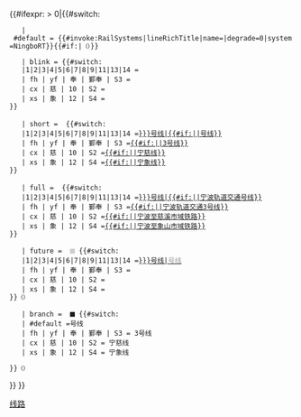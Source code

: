 <includeonly>{{#ifexpr:{{str find|{{{4|DEFAULT}}}|{{{5|DEFAULT}}}}} > 0|{{#switch:{{{2|}}}
 
    | #default = {{#invoke:RailSystems|lineRichTitle|name={{{1}}}|degrade=0|system=NingboRT}}{{#if:{{{3|}}}|<small>（{{{3|}}}）</small>}}

    | blink = {{#switch:{{{1}}}
    |1|2|3|4|5|6|7|8|9|11|13|14 ={{tooltip|[[宁波轨道交通{{{1|}}}号线|{{NingboRT Sign/block|{{{1|}}}|{{{1|}}}号线|text}}]]|}}
    | fh | yf | 奉 | 鄞奉 | S3 ={{tooltip|[[宁波轨道交通3号线|{{NingboRT Sign/block|3|3号线|text}}]]|}}
    | cx | 慈 | 10 | S2 ={{tooltip|[[宁波至慈溪市域铁路|{{NingboRT Sign/block|宁慈|宁慈线|text}}]]|}}
    | xs | 象 | 12 | S4 ={{tooltip|[[宁波至象山市域铁路|{{NingboRT Sign/block|宁象|宁象线|text}}]]|}}
 }}

    | short = <span style="white-space: nowrap; border-left: 0.5em solid {{宁波轨道交通颜色|{{{1}}}|s}}; padding-left: 0.5em;"></span>{{#switch:{{{1}}}
    |1|2|3|4|5|6|7|8|9|11|13|14 =[[宁波轨道交通{{{1|}}}号线|{{#if:{{{2|}}}|{{color|{{{2}}}|{{{1|}}}号线}}|{{{1|}}}号线}}]]
    | fh | yf | 奉 | 鄞奉 | S3 =[[宁波轨道交通3号线|{{#if:{{{2|}}}|{{color|{{{2}}}|3号线}}|3号线}}]]
    | cx | 慈 | 10 | S2 =[[宁波至慈溪市域铁路|{{#if:{{{2|}}}|{{color|{{{2}}}|宁慈线}}|宁慈线}}]]
    | xs | 象 | 12 | S4 =[[宁波至象山市域铁路|{{#if:{{{2|}}}|{{color|{{{2}}}|宁象线}}|宁象线}}]]
 }}

    | full = <span style="white-space: nowrap; border-left: 0.5em solid {{宁波轨道交通颜色|{{{1}}}|s}}; padding-left: 0.5em;"></span>{{#switch:{{{1}}}
    |1|2|3|4|5|6|7|8|9|11|13|14 =[[宁波轨道交通{{{1|}}}号线|{{#if:{{{2|}}}|{{color|{{{2}}}|宁波轨道交通{{{1|}}}号线}}|宁波轨道交通{{{1|}}}号线}}]]
    | fh | yf | 奉 | 鄞奉 | S3 =[[宁波轨道交通3号线|{{#if:{{{2|}}}|{{color|{{{2}}}|宁波轨道交通3号线}}|宁波轨道交通3号线}}]]
    | cx | 慈 | 10 | S2 =[[宁波至慈溪市域铁路|{{#if:{{{2|}}}|{{color|{{{2}}}|宁波至慈溪市域铁路}}|宁波至慈溪市域铁路}}]]
    | xs | 象 | 12 | S4 =[[宁波至象山市域铁路|{{#if:{{{2|}}}|{{color|{{{2}}}|宁波至象山市域铁路}}|宁波至象山市域铁路}}]]
 }}

    | future = &#32;<span style="color:#ccc"><big>■</big></span>&#32;{{#switch:{{{1}}}
    |1|2|3|4|5|6|7|8|9|11|13|14 =[[宁波轨道交通{{{1|}}}号线|<span style="color:#999">{{{1|}}}号线</span>]]
    | fh | yf | 奉 | 鄞奉 | S3 =[[宁波轨道交通3号线|{{color|#999|3号线}}]]
    | cx | 慈 | 10 | S2 =[[宁波至慈溪市域铁路|{{color|#999|宁慈线}}]]
    | xs | 象 | 12 | S4 =[[宁波至象山市域铁路|{{color|#999|宁象线}}]]
 }}<small>（{{{3|}}}）</small>

    | branch = &#32;<span style="color:{{宁波轨道交通颜色|{{{1}}}|s}}"><big>■</big></span>&#32;{{#switch:{{{1}}}
    | #default ={{{1|}}}号线
    | fh | yf | 奉 | 鄞奉 | S3 = 3号线
    | cx | 慈 | 10 | S2 = 宁慈线
    | xs | 象 | 12 | S4 = 宁象线

 }}<small>（{{{3}}}）</small>


}} 
}}</includeonly><noinclude>
{{documentation}}
[[Category:宁波轨道交通模板|线路]]
</noinclude>